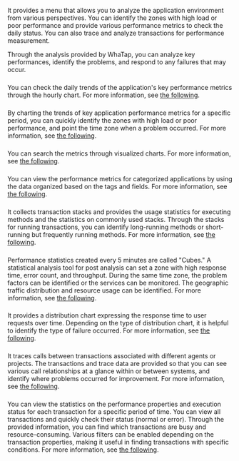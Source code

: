 It provides a menu that allows you to analyze the application environment from various perspectives. You can identify the zones with high load or poor performance and provide various performance metrics to check the daily status. You can also trace and analyze transactions for performance measurement.

Through the analysis provided by WhaTap, you can analyze key performances, identify the problems, and respond to any failures that may occur.

### <Cmdname sid="daily_app_stat" />

You can check the daily trends of the application's key performance metrics through the hourly chart. For more information, see [the following](application-daily-stat).

### <Cmdname sid="perfTrend" />

By charting the trends of key application performance metrics for a specific period, you can quickly identify the zones with high load or poor performance, and point the time zone when a problem occurred. For more information, see [the following](performance-trend).

### <Cmdname sid="tag_count_chart" />

You can search the metrics through visualized charts. For more information, see [the following](metrics-chart).

### <Cmdname sid="tag_count" />

You can view the performance metrics for categorized applications by using the data organized based on the tags and fields. For more information, see [the following](metrics-search).

<InDoc product="java,python,dotnet">

### <Cmdname sid="stack" />

It collects transaction stacks and provides the usage statistics for executing methods and the statistics on commonly used stacks. Through the stacks for running transactions, you can identify long-running methods or short-running but frequently running methods. For more information, see [the following](analysis-apm).

</InDoc>

### <Cmdname sid="cube_navigator" />

Performance statistics created every 5 minutes are called "Cubes." A statistical analysis tool for post analysis can set a zone with high response time, error count, and throughput. During the same time zone, the problem factors can be identified or the services can be monitored. The geographic traffic distribution and resource usage can be identified. For more information, see [the following](cube).

### <Cmdname sid="hitmap" />

It provides a distribution chart expressing the response time to user requests over time. Depending on the type of distribution chart, it is helpful to identify the type of failure occurred. For more information, see [the following](trs-view).

### <Cmdname sid="multi_server_transaction_trace" />

It traces calls between transactions associated with different agents or projects. The transactions and trace data are provided so that you can see various call relationships at a glance within or between systems, and identify where problems occurred for improvement. For more information, see [the following](analysis-trace-mtx).

### <Cmdname sid="tx_search" />

You can view the statistics on the performance properties and execution status for each transaction for a specific period of time. You can view all transactions and quickly check their status (normal or error). Through the provided information, you can find which transactions are busy and resource-consuming. Various filters can be enabled depending on the transaction properties, making it useful in finding transactions with specific conditions. For more information, see [the following](tx-profile).
